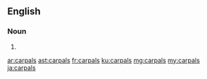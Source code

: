 ==English==

===Noun===
{{head|en|noun plural form}}

# {{plural of|carpal|lang=en}}

[[ar:carpals]]
[[ast:carpals]]
[[fr:carpals]]
[[ku:carpals]]
[[mg:carpals]]
[[my:carpals]]
[[ja:carpals]]